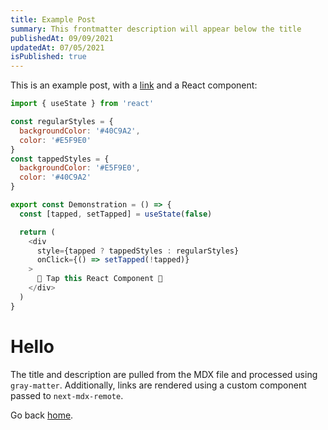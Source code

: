 ```yaml
---
title: Example Post
summary: This frontmatter description will appear below the title
publishedAt: 09/09/2021
updatedAt: 07/05/2021
isPublished: true
---
```


This is an example post, with a [link](https://nextjs.org) and a React component:

```javascript
import { useState } from 'react'

const regularStyles = {
  backgroundColor: '#40C9A2',
  color: '#E5F9E0'
}
const tappedStyles = {
  backgroundColor: '#E5F9E0',
  color: '#40C9A2'
}

export const Demonstration = () => {
  const [tapped, setTapped] = useState(false)

  return (
    <div
      style={tapped ? tappedStyles : regularStyles}
      onClick={() => setTapped(!tapped)}
    >
      🤜 Tap this React Component 🤛
    </div>
  )
}
```

# Hello

The title and description are pulled from the MDX file and processed using `gray-matter`. Additionally, links are rendered using a custom component passed to `next-mdx-remote`.

Go back [home](/).
